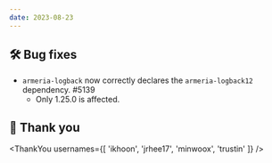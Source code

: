 ```yaml
---
date: 2023-08-23
---
```


## 🛠️ Bug fixes

- `armeria-logback` now correctly declares the `armeria-logback12` dependency. #5139
  - Only 1.25.0 is affected.

## 🙇 Thank you

<ThankYou usernames={[
  'ikhoon',
  'jrhee17',
  'minwoox',
  'trustin'
]} />